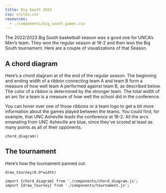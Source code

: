 ```yaml
---
title: Big South 2023 
css: styles.css
resources:
  - ./components/big_south_games.csv
---
```


The 2022/2023 Big South basketball season was a good one for UNCA's Men's team. They won the regular season at 16-2 and then won the Big South tournament. Here are a couple of visualizations of that Season.

## A chord diagram 

Here's a chord diagram at of the end of the regular season. The beginning and ending width of a ribbon connecting team A and team B form a measure of how well team A performed against team B, as described below. The color of a ribbon is determined by the stronger team. The total width of an arc for a team is a measure of how well the school did in the conference.

You can hover over one of those ribbons or a team logo to get a bit more information about the games played between the teams. You could find, for example, that UNC Asheville leads the conference at 16-2. All the arcs emanating from UNC Asheville are blue, since they've scored at least as many points as all of their opponents.

::: {style="margin: 0 auto; max-width: 750px"}
```ojs
chord_diagram() 
```
:::


## The tournament

Here's how the tournament panned out.

::: {.tourney-container}
```ojs
draw_tourney(0.9*width)
```
:::

```ojs
import {chord_diagram} from './components/chord_diagram.js';
import {draw_tourney} from './components/tournament.js';
```
